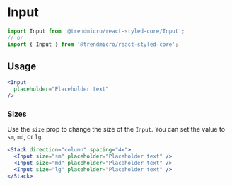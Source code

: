 # Input

```js
import Input from '@trendmicro/react-styled-core/Input';
// or
import { Input } from '@trendmicro/react-styled-core';
```

## Usage

```jsx
<Input
  placeholder="Placeholder text"
/>
```

### Sizes

Use the `size` prop to change the size of the `Input`. You can set the value to `sm`, `md`, or `lg`.

```jsx
<Stack direction="column" spacing="4x">
  <Input size="sm" placeholder="Placeholder text" />
  <Input size="md" placeholder="Placeholder text" />
  <Input size="lg" placeholder="Placeholder text" />
</Stack>
```

